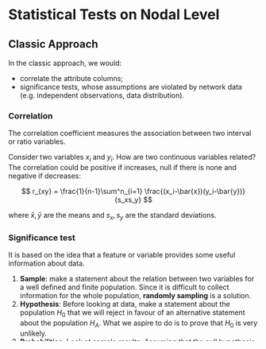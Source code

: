 # Statistical Tests on Nodal Level

## Classic Approach

In the classic approach, we would:

* correlate the attribute columns;
* significance tests, whose assumptions are violated by network data (e.g. independent observations, data distribution).


### Correlation

The correlation coefficient measures the association between two interval or ratio variables. 

Consider two variables $x_i$ and $y_i$. How are two continuous variables related? The correlation could be positive if increases, null if there is none and negative if decreases:

$$
r_{xy} = \frac{1}{n-1}\sum^n_{i=1} \frac{(x_i-\bar{x})(y_i-\bar{y})}{s_xs_y}
$$

where $\bar{x}, \bar{y}$ are the means and $s_x,s_y$ are the standard deviations. 

### Significance test

It is based on the idea that a feature or variable provides some useful information about data.

1. **Sample**: make a statement about the relation between two variables for a well defined and finite population. Since it is difficult to collect information for the whole population, **randomly sampling** is a solution.
2. **Hypothesis**: Before looking at data, make a statement about the population $H_0$ that we will reject in favour of an alternative statement about the population $H_A$. What we aspire to do is to prove that $H_0$ is very unlikely. 
3. **Probabilities**: Look at sample results. Assuming that the null hypothesis $H_0$ is true, how much chance do we have of obtaining a sample that has a correlation that is that extreme or more extreme (than we observed with the sample).
4. **Conclusion**
: reject the null hypothesis $H_0$ in favour of the alternative hypothesis $H_a$ if the probability of such an extreme or more extreme outcome is lower than 5% ($\rho<0.05$). 

## Permutation Based Approach

This approach does not involve samples.

<aside>
💡 *Imagine we have data about five people, knowing their age. We want to explore eventual correlations between out degree and age.*

</aside>

```r
# Creating data and computing the correlation
OD = c(3,1,2,2,3) # Out degree
age = c(19,45,32,25,21) # Ages
cor.test(OD,age) # Correlation test
```

According to this test, with a p-value below $0.05$, there is a negative correlation that explains that, by increasing the age, the number of out links decreases. 

*What happens if we permute nodes position? If we perform some permutations, what proportion of all these samples that could have come out would result in a correlation as large as the one we actually observed? What are the chances of observing such a large correlation even when the values of the variables are assigned independently of each other?* 

```r
# Perform correlation test on permuted age
OD = c(3,1,2,2,3) # Out degree still the same
age = c(45,32,25,21,19) # Ages permuted
cor.test(OD,age)
```

If we permute ages, then the p-value rises, to reject our alternative hypothesis and accept the null one. A **permutation test** (also called re-randomization test) is an exact test, a type of statistical significance test in which the distribution of the test statistic under the null hypothesis is obtained by calculating all possible values of the test statistic under all possible rearrangements of the observed data points. 

Reformulating, the permutation test calculates all the ways that the experiment could have come out given that scores were actually independent and counts the proportion of random assignments yielding a correlation as large as the one actually observed. 

We can then compare the observed correlation against the distribution of correlations that one could obtain if the two variables were in fact independent of each other. 

It's interesting to notice that by permuting ages, we will in the end get a normal distribution for our correlation.
